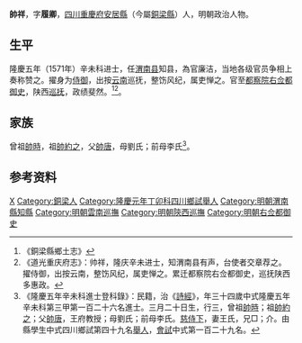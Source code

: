 {{明清人物信息框
| 姓名 = 帥祥
| 原名 =
| 圖片名稱= 
| 圖片大小 =
| 圖片說明 = 
| 最高職務 =
| 國家 = 大明 
| 爵位 =
| 籍貫 = [[四川|四川]][[重慶府|重慶府]][[安居縣_(明朝)|安居縣]]
| 族裔 = 
| 字號 = 
| 諡號 =
| 出生日期 = 三月二十日
| 出生地點 =
| 逝世日期 = 卒年不詳 
| 逝世地點 =
| 墓葬 =
| 配偶 = 王氏
| 親屬 = 
| 出身 =
* 隆慶五年辛未科同進士出身
| 經歷 =
| 著作 = 
}}
'''帥祥'''{{BD|1538年||？年||S}}，字'''履卿'''，[[四川|四川]][[重慶府|重慶府]][[安居縣_(明朝)|安居縣]]（今屬[[銅梁縣|銅梁縣]]）人，明朝政治人物。

==生平==
隆慶五年（1571年）辛未科进士，任[[渭南县|渭南县]]知县，為官廉洁，当地各级官员争相上奏称赞之。擢身为[[侍御|侍御]]，出按[[云南|云南]]巡抚，整饬风纪，属吏惮之。官至[[都察院|都察院]][[右佥都御史|右佥都御史]]，陕西[[巡抚|巡抚]]，政绩斐然。<ref>《銅梁縣鄉土志》</ref><ref>《道光重庆府志》：帅祥，隆庆辛未进士，知渭南县有声，台使者交章荐之。擢侍御，出按云南，整饬风纪，属吏惮之。累迁都察院右佥都御史，巡抚陕西多惠政。</ref>。

==家族==
曾祖[[帥時|帥時]]，祖[[帥約之|帥約之]]，父[[帥唐|帥唐]]，母劉氏；前母李氏<ref>《隆慶五年辛未科進士登科錄》：民籍，治《[[詩經|詩經]]》，年三十四歲中式隆慶五年辛未科第三甲第一百二十六名進士。三月二十日生，行三，曾祖[[帥時|帥時]]；祖[[帥約之|帥約之]]；父[[帥唐|帥唐]]，王府教授；母劉氏；前母李氏。[[慈侍下|慈侍下]]，妻王氏，兄□；介。由縣學生中式四川鄉試第四十九名[[舉人|舉人]]，[[會試|會試]]中式第一百二十九名。</ref>。

== 参考资料 ==
{{reflist}}

{{隆慶五年辛未科殿试金榜}}

{{Authority control}}

{{DEFAULTSORT:Shuai帥}}
[[Category:帥姓|X]]
[[Category:銅梁人|Category:銅梁人]]
[[Category:隆慶元年丁卯科四川鄉試舉人|Category:隆慶元年丁卯科四川鄉試舉人]]
[[Category:明朝渭南縣知縣|Category:明朝渭南縣知縣]]
[[Category:明朝雲南巡撫|Category:明朝雲南巡撫]]
[[Category:明朝陝西巡撫|Category:明朝陝西巡撫]]
[[Category:明朝右佥都御史|Category:明朝右佥都御史]]